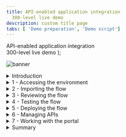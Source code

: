 ```yaml
---
title: API-enabled application integration
  300-level live demo
description: custom title page
tabs: [ 'Demo preparation', 'Demo script']
---
```


  <span>
    API-enabled application integration <br /> 300-level live demo
  </span>
);

![banner](./images/300-integration-script-github-banner.jpg)

<details>
<summary>Introduction</summary>

Automating customer interactions can remove manual steps, data entry into multiple different applications, and potential errors and delays – all of which are additional costs to your business. This demo automates a series of steps to: obtain and validate input information from a customer with a concern, open a case in Salesforce, attach the incoming information to the case, analyze the tone of the situation, and respond to the customer with the case number and expected date for resolution.<br/><br/>To automate this customer interaction, we will use both APIs and integrations to back-end applications. The demo scenario is related to a car repair, but this is just an example. The same techniques are applicable to your environment in support of your customers.<br/><br/>Let’s get started!

<br/><br/>
(Demo slides [here](./slides.pptx).)

</details>

<details>
<summary>1 - Accessing the environment</summary>

<br/>

| **1.1 - Log into Cloud Pak for Integration** |   |
| :---         | :--- |
| **Action**             | Open Cloud Pak for Integration and click **IBM provided credentials (admin only)** and **Log in** with your admin user and password. |
| **Narration**      | Let’s see IBM Cloud Pak for Integration in action. Here I have a cloud version of the product on IBM Cloud. We will log in here. |

**Screenshots**
![login1](./images/demoscript-login1.png)
![login2](./images/demoscript-login2.png)

| **1.2 - Cloud Pak for Integration home screen** |   |
| :---         | :--- |
| **Action**             | Show the home screen and click on **Integration Capabilities**. |
| **Narration**      | Welcome to IBM Cloud Pak for Integration! We’re now at the home screen showing all the capabilities of the pak, brought together in one place. Specialized integration capabilities for API management, application integration, messaging and more, are built on top of powerful automation services. Let’s see the integration capabilities available.|

**Screenshot**
![home](./images/demoscript-home.png)

| **1.3 Integration capabilities** |   |
| :---         | :--- |
| **Action**             | Show the integration capabilities page and open the Designer (**ace-designer-demo**). |
  | **Narration**      | As you can see, through a single interface you are able to access all the integration capabilities your team needs. Including API management, application integration, enterprise messaging, events, and high-speed transfer. In this demo to automate customer interactions with our company we will use App Connect for application integration, API Connect for API management, and the asset repository as our centralized hub for allowing our teams to work together with integration assets.<br/><br/>Let’s open our App Connect Designer. |

**Screenshot**
![integration capabilities](./images/demoscript-integration.png)

</details>

<details>
<summary>2 - Importing the flow</summary>

<br/>

| **2.1 - Create from an asset** |   |
| :---         | :--- |
| **Action**             | Click **Create from an Asset**. |
| **Narration**      |  We are in the designer tooling. This is where we can create all our API integration flows and manage our connectivity to services and endpoints. Since we are just starting, there is nothing to see yet. Let’s build some integration logic and see how simple to create our flow from the Asset Repository. |

**Screenshot**
![import1](./images/demoscript-createfromasset.png)

| **2.2 - Select an asset** |   |
| :---         | :--- |
| **Action**             | Click on the **+** sign to the right on the **Car Insurance Cognitive API Lab Short V2**. |
  | **Narration**      | We have a flow stored in the Asset Repository. Let’s use it to simplify our demonstration.|

**Screenshot**
![import2](./images/demoscript-select-asset.png)

</details>

<details>
<summary>3 - Reviewing the flow</summary>

<br/>

| **3.1 - Review properties** |   |
| :---         | :--- |
| **Action**             | Show the **Properties view** and click on **Operations** |
  | **Narration**      | The designer builds your API for you – you don’t need to worry about OpenAPI specs or Swagger editors – it’s all built in. These are the fields we are going to use for our API. Note that we tell our API which field is the key – in our case, CaseReference.|

**Screenshot**
![review1](./images/demoscript-review-props.png)

<br/>

| **3.2 - Review operations** |   |
| :---         | :--- |
| **Action**             | Show the **Operations view** and click on **Edit flow** |
  | **Narration**      | In the Operations view are the actions that the API exposes along with the data. In this demo, we’re going to build just one operation: “Create Car Repair Claim”.  We can add more later if we wish. Let’s check the flow logic. |

**Screenshot**
![review2](./images/demoscript-operations.png)

<br/>

| **3.3 - Review the flow** |   |
| :---         | :--- |
| **Action**             | Initially **close** the Request dialog. Explain the Flow and Scroll through all of the connectors in the flow. After that, open the **Request** again, by clicking the first step of the flow. |
  | **Narration**      | Here we have our demo flow. In the designer flow editor, we can edit and change our flow. We are a car repair company that wants to create an API that will enable customers to send us photos of their cars along with descriptions of what needs to be done with them. With this information, we will create a case in Salesforce while using Watson to analyze if the customer is angry or upset. Let’s explore our flow in detail. |

**Screenshot**
![review2](./images/demoscript-review-flow.png)

<br/>

| **3.4 - Review request** |   |
| :---         | :--- |
| **Action**             | Show the **Request** dialog (1). Click to *open* the **if** step (2). |
  | **Narration**      | Our flow starts by receiving the customer’s car repair request with photo via an API. Designer automatically creates an API “request” and “response” for your API flow.|

**Screenshot**
![review3](./images/demoscript-review-request.png)

<br/>

| **3.5 - Validating the photo** |   |
| :---         | :--- |
| **Action**             | Explore the *if* step (1) and click on **Salesforce Connector - Retrieve contacts** (2). |
  | **Narration**      | Second, we validate the photo. We have a simple "if" statement that checks if the PhotoOfCar is empty. |

**Screenshot**
![review5](./images/demoscript-review-if.png)

<br/>

| **3.6 - Retrieve contacts** |   |
| :---         | :--- |
| **Action**             | Explore the **Salesforce Connector - Retrieve contacts** (1). |

**Screenshot**
![contacts1](./images/demoscript-contacts1.png)

| **Action**             | Change the contact **Full Name** to **Andrew Young** (2). **Test** the connection (3). |

**Screenshot**
![contacts2](./images/demoscript-contacts2.png)
<br/>
| **Action**             |  Change the contact **Full Name** back to Andy Young (4). **Test** again. (5). Open **View details**. (6). |

**Screenshot**
[contacts2](./images/demoscript-contacts3.png)

| **Action**             | On the **Output**, open the **Contact1** object. (7). |

**Screenshot**
![contacts2](./images/demoscript-contacts4.png)

| **Action**             | **Close** all the dialog tabs. Click on the **Salesforce – Create case node** (8). |***

**Screenshot**
![contacts2](./images/demoscript-contacts5.png)

| **Narration**      | Third, we use a connector to create a case in Salesforce with the data from the API. This case is where we store the details and progress of our repair. We are using a hard-coded contact name: ‘Andy Young’. He’s the contact for the insurance company that sends customers. Salesforce Developer Accounts have a prepopulated set of data that you can use to test. ‘Andy Young’ is one of those prepopulated contacts. Let’s test our connection with Salesforce. Let me change the contact to Andrew Young and test the connection.<br/><br/> The test shows that we don’t have an Andrew Young. Let’s change it back to Andy Young and test again. We now receive a successful response. This proves that our connection is working. Let’s check the details. Here we can see the output returned from Salesforce, including the Contact ID. |

<br/>

| **3.7 - Create a case** |   |
| :---         | :--- |
| **Action**             | Explore the **Salesforce – Create case node**. **Close** the Salesforce connector dialog. Open the **Salesforce - Create Attachment** node. |
  | **Narration**      | Now that we have the ID that we need, let’s create our Salesforce case. Note that we just re-use the same Salesforce connector but with a different operation and data. Here we can see that our contact ID comes from the previous ‘retrieve contact’ Salesforce Call. The name and email address come from the API request. The connector ‘knows’ that fields like ‘Case Type’ have a limited number of values in Salesforce – so it automatically converts them into pull-down lists of values you can choose. |

**Screenshot**
![review7](./images/demoscript-review-Salesforce-createcase.png)

<br/>

| **3.8 - Create an attachment** |   |
| :---         | :--- |
| **Action**             | Explore the *Salesforce – Create attachment node* (1). **Close** the Salesforce connector dialog. Open the **IBM Watson Tone Analyzer** node (2). |
  | **Narration**      | To add a photograph, we need to create a Salesforce attachment. That will be easy, since we just use the connector again. Note that we use the case ID that is a returned value from the ‘Create Case’ connector call, which is kept in the flow automatically. We send the PhotoOfCar as a base64 string and we tell Salesforce that the content type is image/jpeg. |

**Screenshot**
![review8](./images/demoscript-review-attachment.png)

<br/>

| **3.9 - Analyze the description** |   |
| :---         | :--- |
| **Action**             | Explore the **Watson Tone Analyzer** connector (1). **Close** the Tone Analyzer connector dialog. Open the **Salesforce - Create case comment** (2). |
  | **Narration**      | Here, the Watson Tone Analyzer service analyzes the tone of the information provided by the customer. This can identify if the customer is angry or upset, allowing us to better tailor our response. |

**Screenshot**
![review9](./images/demoscript-review-analyzer.png)

<br/>

| **3.10 - Create case comment** |   |
| :---         | :--- |
| **Action**             | Explore the **Salesforce – Create case comment** node (1). Close the Salesforce connector dialog. Open the **Response**. (2) |
  | **Narration**      | Now we’ll add a comment to the case with the Salesforce connector and supply the tone name returned from Watson into the body of the comment. |

**Screenshots**
![review10](./images/demoscript-review-comment.png)

<br/>

| **3.11 - Responding to the customer** |   |
| :---         | :--- |
| **Action**             | Explore the **Response** dialog (1). Click **Done** (2). |
  | **Narration**      | Here we have the response that we submit to the customer after the API call. This response includes their Salesforce case reference for future enquiries, an estimate of how long it will take to repair, and also how much it will cost. Now that we've built the flow, let’s start it! |

**Screenshot**
![review11](./images/demoscript-review-response.png)

</details>

<details>

<summary>4 - Testing the flow</summary>

<br/>

| **4.1 - Starting the flow** |   |
| :---         | :--- |
| **Action**             | Click **Start API** on the *three dot menu* at the top right |
  | **Narration**      | Now that we’ve looked at the integration flow, let’s start it up. When our flow is running, we need to test it.  |

**Screenshot**
![](./images/demoscript-start-flow.png)

<br/>

| **4.2 - Setting environment variables** |   |
| :---         | :--- |
| **Action**             | Open the **Test** tab (1). Copy the **Endpoint URL** (2). |

**Screenshot**
![](./images/demoscript-variables0.png)

| **Action**             | Open **POST /CarRepairClaim** (3). Open **Try it** (4).  Copy the **Username** (5) and **Password** (6).

**Screenshot**
![](./images/demoscript-variables1.png)

| **Action**             | In your script folder, on **terminal** window, **edit** the **00-variables** file (e.g.: *vi 00-variables*) and update the **BASEPATH** (7), **USERNAME** (8) and **PASSWORD** (9). |

**Screenshot**
![](./images/demoscript-variables2.png)

| **Action**             |  Execute **source exportVariables.sh** (10) |

**Screenshot**
![](./images/demoscript-variables3.png)

| **Narration**      | Now that we’ve built our API, we need to test it. APIs can be tested in various ways, and we will performe three different tests: one in the designer tool now; another when our API is deployed to the Cloud Pak App Connect Runtime; and a final test that will call through a gateway. Since we’re using base64 pictures, for simplicity and speed we will use simple curl scripts so that we can call the APIs from the command line.<br/><br/> Before we execute the script to call our API, we need to configure our script to point to our environment. To get the credentials for the designer, we go to the ‘Manage’ tab in designer. Now, let’s change our variable files to use these credentials.  Let’s export these variables. |

<br/>

| **4.3 - Running the test** |   |
| :---         | :--- |
| **Action**             | Edit the **demotestcar.sh** script (1). |

**Screenshot**
![](./images/demoscript-car-running1.png)

| **Action**             | Explore and close the file. Execute **./demotestcar.sh** (2). |

**Screenshot** ![](./images/demoscript-car-running2.png)

| **Narration**      | It's time to run the script. Checking the script, we can see that we have a simple curl command that calls our API, passing the user and password. Our data request is JSON with all the information about the case, including a picture with a Subaru SUV. When it is ready, we run this script. We received the expected response with the case information. |

<br/>

| **4.4 - Checking Salesforce** |   |
| :---         | :--- |
| **Action**             | Open the **Salesforce Dev Account** site (1). On the **App Launcher** menu, search for **Cases** (2). |

| **Action**             | Open the **Cases** page (3). On *Cases* view, open the latest **Car Breakdown case** (4). Explore all fields, including picture and Watson analysis (5).  |

**Screenshot**
![Salesforce-check1](./images/demoscript-Salesforce-check1.png)

**Screenshot**
![](./images/demoscript-Salesforce-check2.png)

**Screenshot**
![](./images/demoscript-Salesforce-check3.png)

  | **Narration**      | Let’s check our Salesforce system to see if we have a new case. Let’s open the Cases page. In the Recently Viewed section, we can check all open cases. Here we have our case with all the information, including the picture and the Watson tone analysis. With this information, our customer relationship team can support our customer.  |

</details>

<details>

<summary>5 - Deploying the flow</summary>

<br/>

| **5.1 - Export the BAR file** |   |
| :---         | :--- |
| **Action**             | Into the **Designer Dashboard** (1), click the **menu** (2) and click **Export** (3). |

**Screenshot**
![](./images/demoscript-export-bar1.png)

| **Action**             | Select **Runtime flow asset (BAR)** (4) and click **Export** (5).  |

**Screenshot**
![](./images/demoscript-export-bar2.png)

| **Narration**      | To deploy the flow to an integration server, you must export it as a BAR file. All the configuration settings, other than the connection credentials for your accounts, are preserved in the exported archive. Let’s export an executable BAR file. From the dashboard, locate the flow, open its menu, and then click Export. When you export a flow, you can choose to export its configuration as a YAML or BAR file, or as an OpenAPI document. In our case, we export as a BAR File. |

<br/>

| **5.2 - Import the BAR file** |   |
| :---         | :--- |
| **Action**             | Open the **Main Menu** (1), and click **Run > Integrations** (2). |

**Screenshot**
![](./images/demoscript-import-bar1.png)

| **Action**             | Click **Create a server** (3). |

**Screenshot**
![](./images/demoscript-import-bar2.png)

| **Action**             | Select **Quick start designer integration** (4) and click **Next** (5). |

**Screenshot**
![](./images/demoscript-import-bar3.png)

| **Action**             | **Upload the BAR** file (6) and click **Next** (7). |

**Screenshot**
![](./images/demoscript-import-bar4.png)

| **Action**             | Select **ace-designerdemo-designer-acc** (8) and click **Next** (9). |

**Screenshot**
![](./images/demoscript-import-bar5.png)

| **Action**             | Enter a **name** for our integration server (10). Set **Enable Operations Dashboard tracing** to **On** (11). Enter **cp4i** as *Operations Dashboard namespace (12). Click **Create** (13)   |

**Screenshot**
![](./images/demoscript-import-bar6.png)|

| **Narration**      | Now, let’s open the App Connect Dashboard and create a new server. We need to create an integration server to run our integration. An integration server is a Kubernetes pod which has the containers needed to run our BAR file. We need to select the kind of tooling we used to build the integration. We used the Designer. So, we just need to upload the BAR file that we exported from designer. And here we choose which configurations we want. Here we enter the information that we want for our Integration server. Let’s create it! |

<br/>

| **5.3 - Verify the server** |   |
| :---         | :--- |
| **Action**             | Click on our **Integration Server** (1). |

**Screenshot**
![](./images/demoscript-verify-server1.png)

| **Action**             | Open our **API Flow** (2). |

**Screenshot**
![](./images/demoscript-verify-server2.png)

| **Action**             | Explore the API details (3). |

**Screenshot**
![](./images/demoscript-verify-server3.png)

| **Narration**      | Now we have our new integration server. We need to wait some time for the pods to start. At this point, the integration is running on the Cloud Pak. Opening the server, we can see our API flow. And click again, we’ll drill down further and see our API details. We can see the REST operation, the base URL, and we can even download the OpenAPI document. |

<br/>

| **5.4 - Testing the flow in the runtime** |   |
| :---         | :--- |
| **Action**             | Copy the **Endpoint** (1). |

**Screenshot**
![](./images/demoscript-testing-runtime1.png)

| **Action**             | In your script folder, on **terminal** window, **edit** the **00-variables** file and update the **BASEPATH** (2). |

**Screenshot**
![](./images/demoscript-testing-runtime2.png)

| **Action**             | ***NOTE:remove the "/" from the end of the endpoint***. Execute **source exportVariables.sh** (3). |

**Screenshot**
![](./images/demoscript-testing-runtime3.png)

| **Action**             | Execute **./demotestcar.sh** (4). |

**Screenshot**
![](./images/demoscript-testing-runtime4.png)

| **Action**             | Check the **new case** in *Salesforce* (5).|

**Screenshot**
![](./images/demoscript-testing-runtime5.png)

  | **Narration**      | We’ll use the same scripts we used to test designer – we’ll just change the variables to point to the CP4I runtime. In the server, we can get the runtime information. Let’s update our variables file and export them again. Now, we just need to run our script again with the same request data. We can check the Salesforce cases page, and voilá here we have our new case created by calling the API in the Integration Runtime. |

</details>

<details>
<summary>6 - Managing APIs</summary>

<br/>

<br/>

| **6.1 - Download an OpenAPI Document** |   |
| :---         | :--- |
| **Action**             | Click **Download OpenAPI Document** link (1). |

**Screenshot**
![](./images/demoscript-download-openapi.png)

| **Actions**             | Open your YAML file with any editor and manually add **x-ibm-configuration: gateway: datapower-api-gateway** (2). |

**Screenshot**
![](./images/demoscript-download-openapi2.png)

| **Narration**      | We’ve created an application integration flow and successfully called it via a REST API call! Now, to make it accessible to the world, it’s important to add security around it. Let’s export our API to API Connect by downloading the OpenAPI document. |

<br/>

| **6.2 - Develop the API** |   |
| :---         | :--- |
| **Action**             | Open the **Menu** (1) and on **Run** (2) section, select **APIs** (3). |

**Screenshot**
![](./images/demoscript-develop-api1.png)

| **Action**             | If necessary, select the **ademo** instance (4). |

**Screenshot**
![](./images/demoscript-develop-api2.png)

| **Action**             | In the **API Connect** page, click **Common Services user registry** (5). |

**Screenshot**
![](./images/demoscript-develop-api3.png)

| **Action**             | Click **Develop APIs and Products** (6). |
<br/>

**Screenshot**
![](./images/demoscript-develop-api4.png)

| **Action**             | Click **Add**, then choose **API (from REST, GraphQL or SOAP)** from the drop-down menu (7). |

| **Action**             | Choose **From an existing OpenAPI service** (8) and click **Next** (9). |

**Screenshot**
![](./images/demoscript-develop-api5.png)

| **Action**             | Upload our **Car_Insurance..** YAML file (10) and click **Next** (11). |

**Screenshot**
![](./images/demoscript-develop-api6.png)

| **Action**             | Confirm the Info about API and click **Next** (12). |

**Screenshot**
![](./images/demoscript-develop-api7.png)

| **Action**             | Keep the security settings and click **Next** (13). |

**Screenshot**
![](./images/demoscript-develop-api8.png)

| **Action**             | Choose **From an existing OpenAPI service** (8) and click **Next** (9). Upload our **Car_Insurance..** YAML file (10) and click **Next** (11). Confirm the Info about API and click **Next** (12). Keep the security settings and click **Next** (13). |

**Action**
![](./images/demoscript-develop-api9.png)

**Action**
![](./images/demoscript-develop-api10.png)|

| **Narration**      | Now, let’s open our API Manager. Here, we add our API from an existing OpenAPI service by selecting our YAML file. We confirm the info about the API, keep the security settings. Our API with Client ID is created! |

<br/>

| **6.3 - Edit the API** |   |
| :---         | :--- |
| **Action**             | Click **Edit API** (1). |

**Screenshot**
![](./images/demoscript-edit-api1.png)

| **Action**             | Change to **Online** (2). |

**Screenshot**
![](./images/demoscript-edit-api2.png)

| **Action**             | Scroll down to **Base Path**. You’ll see the base path has a trailing slash at the end. **Remove** this (3). Click **Save** (4). Click **Test** (5). |

**Screenshot**
![](./images/demoscript-edit-api3.png)|

| **Narration**      | Let’s check our new API in API Manager. We will put our API online and test it. |

<br/>

| **6.4 - Test the API** |   |
| :---         | :--- |
| **Action**             | Copy the **POST URL** (remove */CarRepairClaim*) (1). Copy the **X-IBM-Client-Id** (2). |
<br/>**Screenshot**
![](./images/demoscript-test-apic1.png)


![](./images/demoscript-test-apic2.png)

| **Action**             | In your script folder, on **terminal** window, **edit** the **00-variables** file and update the **BASEPATH** and **CLIENTID** (3). |

**Screenshot**
![](./images/demoscript-test-apic3.png)

| **Action**             | Execute **source exportVariables.sh** (4). |

**Screenshot**
![](./images/demoscript-test-apic4.png) |

| **Action**             | Check the **new case** in **Salesforce**. |

| **Narration**      | We can use this page to test the API, but we will need to include the JSON body. Let’s use the test script that is ready. We just need to copy the new URL and the Client ID and update our script variables. |

<br/>

| **6.5 - Publish the API** |   |
| :---         | :--- |
| **Action**             | Open the **Menu** (1) and click **Publish** (2). |

**Screenshot**
![](./images/demoscript-publish-api1.png)

| **Action**             | Enter **Car Repair APIs** as **Product Title** (3). |

**Screenshot**
![](./images/demoscript-publish-api2.png)

| **Action**             | Select **Catalog for Demo use (ddd-demo-test-catalog)** and click **Publish** (4). |

**Screenshot**
![](./images/demoscript-publish-api3.png)

| **Action**             | See publish confirmation message (5). |

**Screenshot**
![](./images/demoscript-publish-api4.png)

| **Narration**      | We will make the API available to developers. To do so, the API must be included into an API product and then published to the catalog. A product dictates rate limits and API throttling. |

<br/>

| **6.6 - Adding a rate limiting plan** |   |
| :---         | :--- |
| **Action**             | Open the **Products** tab (1). Click on the **Car Repair APIs** product (2). |

**Screenshot**
![](./images/demoscript-rate-limit1.png)

| **Action**             | Click on **Plans** (3). Click **Add** (4). |

**Screenshot**
![](./images/demoscript-rate-limit2.png)

| **Action**             | Enter **gold plan** as **Title** (5). Change the **Rate Limits** to **100 Calls Per 1 minute** (6). Click **Save** (7). |

**Screenshot**
![](./images/demoscript-rate-limit3.png)

| **Action**             | Open the **Develop** page (8). |

**Screenshot**
![](./images/demoscript-rate-limit4.png)

| **Action**             | Back to the **Products** tab (9). Open the **Menu** and **Publish** the product (10). |

**Screenshot**
![](./images/demoscript-rate-limit5.png)

| **Action**             | Select the **Catalog for Demo use** (11). Click **Publish** (12). |

**Screenshot**
![](./images/demoscript-rate-limit6.png)

| **Action**             | Open the **Manage** section. (13), open the **Catalog for Demo use** section (14), and check the product's **State** and **Plans** (15).

**Screenshot**
![](./images/demoscript-rate-limit7.png) |

  | **Narration**      | Security is applied to APIs. Rate limiting is applied to either APIs or API products. Let’s assign a rate limit for the API Product. We just need to open our new product. Rate limiting is accomplished using plans. Let’s create a new gold plan with a specific rate limits.<br/><br/> We have now two plans, the gold and the default plan. We can have multiple plans for different consumers. For example, we can add approval steps for consumers when they sign up, or we can allocate them plans as a provider.<br/><br/> We now need to republish our product. You’ll be prompted for a catalog to publish to. We only have one gateway installed so we don’t need to worry about that. Just publish. |

</details>

<details>
<summary>7 - Working with the portal</summary>

<br/>

| **7.1 - Accessing the portal** |   |
| :---         | :--- |
| **Action**             | Open the **Catalog settings** (1). Click **Portal** (2). Copy the **Portal URL** (3). |

**Screenshot**
![](./images/demoscript-access-portal1.png)

| **Action**             | Open a new browser tab and access the portal URL. If you don't have a developer account click **Create account** to create it (4). |

**Screenshot**
![](./images/demoscript-access-portal2.png)

| **Action**             | Complete the registration (5). |

**Screenshot**
![](./images/demoscript-access-portal3.png)

| **Action**             |  **Sign in** (6). |

**Screenshot**
![](./images/demoscript-access-portal4.png)|

| **Narration**      | Now that we’ve published our API, we need to make sure that our API consumers can discover it and use it. Our portal allows potential API consumers to view the APIs, sign up and subscribe to plans in a self-service manner, test the APIs, download the **OpenAPI - Swagger documents** and more. Let’s get our portal URL and sign up as a consumer of our API using portal self-service.|

<br/>

| **7.2 - Create a new app** |   |
| :---         | :--- |
| **Action**             | Click **Create a new App** (1). |

**Screenshot**
![](./images/demoscript-new-app1.png)

| **Action**             | Enter **Car Repair Application** as **App Title** (2). Click **Save** (3). |

**Screenshot**
![](./images/demoscript-new-app2.png)

| **Action**             | On the credentials dialog, click **OK** (4). |

**Screenshot**
![](./images/demoscript-new-app3.png)

| **Action**             | On the **Subscription** tab, copy the client ID (5). |

**Screenshot**
![](./images/demoscript-new-app4.png)

| **Narration**      | As a consumer/developer, we’re going to create a new application in the portal. This will give us an API key, allowing us to call our APIs. We just need to give an application title and copy the API key and secret. |

<br/>

| **7.3 - Subscribe to the API** |   |
| :---         | :--- |
| **Action**             | Click **Why not browse the available APIs?** (1). |

**Screenshot**
![](./images/demoscript-subscription1.png)

| **Action**             | Click **Car Repair APIs 1.0.0** (2). |

**Screenshot**
![](./images/demoscript-subscription2.png)

| **Action**             | On **Gold Plan**, click **Subscribe** (3). |

**Screenshot**
![](./images/demoscript-subscription3.png)

| **Action**             | Select the **Car Repair Application** (4). |

**Screenshot**
![](./images/demoscript-subscription4.png)

| **Action**             | Confirm the subscription by clicking **Next** (5). |

**Screenshot**
![](./images/demoscript-subscription5.png)

| **Action**             | Click **Done** (6). |

**Screenshot**
![](./images/demoscript-subscription6.png)

  | **Narration**      | We haven't subscribed to any APIs, so let’s do it now. There’s only one API product to subscribe to in our demo, but normally there would be many. After we select our API product, we can see the plans available. Simply hover over each plan to get the limits.<br/><br/> We want to subscribe to the gold plan, but which application do we want to use to subscribe? We can have many applications but, in this demo, we’ve only created one. So, we just need to select the App that we created earlier and confirm our subscription. And done - we are subscribed to our API! |

<br/>

| **7.4 - Test the API** |   |
| :---         | :--- |
| **Action**             | Click on the **Car_Insurance API** itself (1). |

**Screenshot**
![](./images/demoscript-portal-test1.png)

| **Action**             | Copy the **Endpoint** (2). Open the **POST /CarRepairClaim** (3). |

**Screenshot**
![](./images/demoscript-portal-test2.png)

| **Action**             | Explore the **Example request** area (4). |

**Screenshot**
![](./images/demoscript-portal-test3.png)

| **Action**             | Open the **Try it** tab (5). |

**Screenshot**
![](./images/demoscript-portal-test4.png)

| **Action**             | Click **Generate** (6). Click **Send** (7).  |

**Screenshot**
![](./images/demoscript-portal-test5.png)

| **Action**             | Explore the **Response** (8).|

**Screenshot**
![](./images/demoscript-portal-test6.png)|

  | **Narration**      | We’re now back at the product screen, where we can explore our API. From the overview page, we can download the OpenAPI document and get the API endpoint. Note the portal has everything you need to call your API. It’s even generated clients in various languages for you to copy and paste into your calling application. You can try the API on the **Try it** area. Using the **Generate** button, the portal generates a request with random sample data for you. Now, let’s test it. We received a response, our API is running, and we’ve gone through the gateway to access it. |

<br/>

| **7.5 - Viewing your API statistics** |   |
| :---         | :--- |
| **Action**             | Click **Apps** on top menu (1). Click the **Car Repair APIs** (2). Explore the API stats (3). |

**Screenshot**
![](./images/demoscript-statistics1.png)

| **Action**             | Click the **Car Repair APIs** (2). |

**Screenshot**
![](./images/demoscript-statistics2.png)

| **Action**             | Explore the API stats (3). |

**Screenshot**
![](./images/demoscript-statistics3.png) |

  | **Narration**      | We can see our API statistics in the portal. We just need to select our app and we can see all the API calls, including any possible errors. If you make more calls, you’ll see larger statistic results. |

</details>

<details>
<summary>Summary</summary>

<br/>

| :---         | :--- |
| **Narration**      | Let’s summarize what we’ve done today. In the demo we: accessed the Cloud Pak for Integration environment and explored the capabilities; imported and reviewed the automated customer interactions integration flow; tested the flow; deployed the flow into the Cloud Pak runtime environment; managed access to the flow as an API and set up the security and rate limits; and demonstrated how a developer can use the API Portal to perform self-service consumption of the API.<br/><br/>From a business perspective we used APIs and application integrations to automate a series of steps to: obtain and validate input information from a customer with a concern, open a case in Salesforce, attach the incoming information to the case, analyze the tone of the situation, and respond to the customer with the case number and expected date for resolution. <br/><br/>The customer expressing a concern or needing assistance obtains rapid response to their interaction and the confidence that your business is handling their request.<br/><br/>(Demo slides [here](./slides.pptx). |

  </details>
